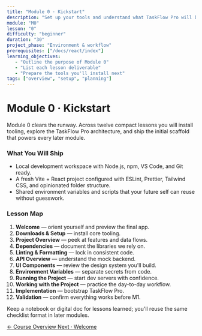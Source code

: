 ```yaml
---
title: "Module 0 · Kickstart"
description: "Set up your tools and understand what TaskFlow Pro will become."
module: "M0"
lesson: "0"
difficulty: "beginner"
duration: "30"
project_phase: "Environment & workflow"
prerequisites: ["/docs/react/index"]
learning_objectives:
   - "Outline the purpose of Module 0"
   - "List each lesson deliverable"
   - "Prepare the tools you'll install next"
tags: ["overview", "setup", "planning"]
---
```


# Module 0 · Kickstart

Module 0 clears the runway. Across twelve compact lessons you will install
tooling, explore the TaskFlow Pro architecture, and ship the initial scaffold
that powers every later module.

### What You Will Ship

-  Local development workspace with Node.js, npm, VS Code, and Git ready.
-  A fresh Vite + React project configured with ESLint, Prettier, Tailwind CSS,
   and opinionated folder structure.
-  Shared environment variables and scripts that your future self can reuse
   without guesswork.

### Lesson Map

1. **Welcome** — orient yourself and preview the final app.
2. **Downloads & Setup** — install core tooling.
3. **Project Overview** — peek at features and data flows.
4. **Dependencies** — document the libraries we rely on.
5. **Linting & Formatting** — lock in consistent code.
6. **API Overview** — understand the mock backend.
7. **UI Components** — review the design system you'll build.
8. **Environment Variables** — separate secrets from code.
9. **Running the Project** — start dev servers with confidence.
10.   **Working with the Project** — practice the day-to-day workflow.
11.   **Implementation** — bootstrap TaskFlow Pro.
12.   **Validation** — confirm everything works before M1.

Keep a notebook or digital doc for lessons learned; you'll reuse the same
checklist format in later modules.

<div className='mt-8 flex justify-between'>
   <a
      href='/docs/react/index'
      className='text-sm font-medium text-muted-foreground hover:text-foreground'
   >
      ← Course Overview
   </a>
   <a
      href='/docs/react/m0/1_welcome'
      className='text-sm font-medium text-primary hover:text-primary/80'
   >
      Next · Welcome
   </a>
</div>
